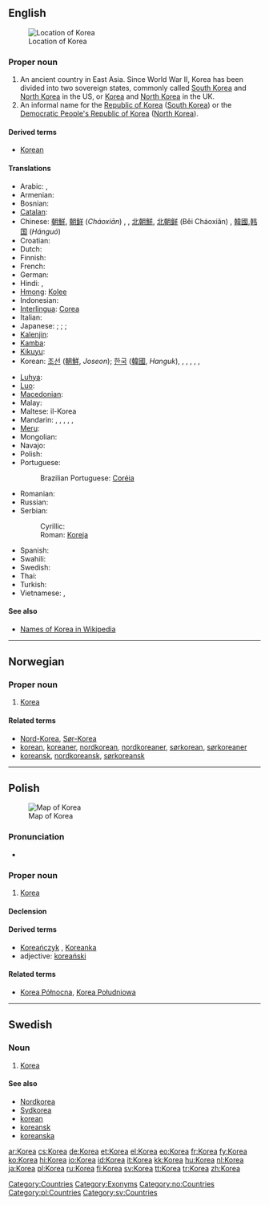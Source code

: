 {{wikipedia}}
{{also|korea}}
==English==

[[Image:Locator map of Korea.svg|thumb|Location of Korea]]

===Proper noun===
{{en-proper noun|Koreas}}

# An ancient country in East Asia. Since World War II, Korea has been divided into two sovereign states, commonly called [[South Korea]] and [[North Korea]] in the US, or [[Korea]] and [[North Korea]] in the UK.
# An informal name for the [[Republic of Korea]] ([[South Korea]]) or the [[Democratic People's Republic of Korea]] ([[North Korea]]).

====Derived terms====
* [[Korean]]

====Translations====
{{trans-top|country}}
* Arabic: {{Arab|[[كوريا]]}} {{f}},  {{t|ar|كوريا|f|tr=kuuriya}}
* Armenian: {{t-|hy|Կորեա|tr=Korea}}
* Bosnian: {{t-|bs|Koreja|f}}
* [[Catalan]]: {{t-|ca|Corea|f}}
* Chinese: [[朝鮮]], [[朝鲜]] (''Cháoxiān'') {{qualifier|the area of both Koreas}}, {{qualifier|North Korea}}, [[北朝鮮]], [[北朝鲜]] (Běi Cháoxiǎn) {{qualifier|North Korea}},  [[韓國]],[[韩国]] (''Hánguó'') {{qualifier|South Korea}}
* Croatian: {{t-|hr|Koreja|f}}
* Dutch: {{t+|nl|Korea}}
* Finnish: {{t+|fi|Korea}}
* French: {{t+|fr|Corée|f}}
* German: {{t+|de|Korea|n}}
* Hindi: {{t|hi|कोरिया|xs=Hindi}},  {{t|hi|कोरिया|tr=kōriyā|sc=Deva}}
* [[Hmong]]: [[Kolee]]
* Indonesian: {{t+|id|Korea|xs=Indonesian}}
* [[Interlingua]]: [[Corea]]
* Italian: {{t+|it|Corea|f}}
* Japanese: {{t+|ja|朝鮮|tr=ちょうせん, ''Chōsen''}} {{qualifier|the area of both Koreas}}; {{t+|ja|北朝鮮|tr=きたちょうせん, Kitachōsen}} {{qualifier|North Korea}}; {{t+|ja|韓国|tr=かんこく, Kankoku}} {{qualifier|South Korea}}; {{t|ja|朝鮮半島|tr=ちょうせんはんとう, Chōsen-hantō}} {{qualifier|Korean peninsula}}
* [[Kalenjin]]: {{tø|kln|Korea}}
* [[Kamba]]: {{tø|kam|Korea}}
* [[Kikuyu]]: {{tø|ki|ko}}
* Korean: [[조선]] ([[朝鮮]], ''Joseon''); [[한국]] ([[韓國]], ''Hanguk''),  {{t|ko|조선|tr=Joseon|sc=Kore}},  {{t|ko|朝鮮|sc=Kore}},  {{t|ko|한국|tr=Hanguk|sc=Kore}},  {{qualifier|South}} {{t|ko|韓國|sc=Kore}},  {{qualifier|historical}} {{t|ko|고려|tr=Goryeo|sc=Kore}},  {{t|ko|高麗|sc=Kore}}
{{trans-mid}}
* [[Luhya]]: {{tø|luy|Korea}}
* [[Luo]]: {{tø|luo|Korea}}
* [[Macedonian]]: {{t+|mk|Кореја|f|tr=Koréja}}
* Malay: {{t-|ms|Korea|xs=Malay}}
* Maltese: il-Korea {{f}}
* Mandarin: {{t|zh|朝鮮|sc=Hani}},  {{t|zh|朝鲜|tr=Cháoxiān|sc=Hani}},  {{t|zh|北朝鮮|sc=Hani}},  {{t|zh|北朝鲜|tr=Běi Cháoxiǎn|sc=Hani}},  {{t|zh|韓國|sc=Hani}},  {{t|zh|韩国|tr=Hánguó|sc=Hani}}
* [[Meru]]: {{tø|mer|Korea}}
* Mongolian: {{t+|mn|Солонгос|tr=Solongos|sc=Cyrl|xs=Mongolian}}
* Navajo: {{tø|nv|Kolíya bikéyah}}
* Polish: {{t+|pl|Korea|f}}
* Portuguese: {{t-|pt|Coreia|f}}
*: Brazilian Portuguese: [[Coréia]] {{f}}
* Romanian: {{t-|ro|Coreea|f}}
* Russian: {{t+|ru|Корея|f|tr=Koréja}}
* Serbian:
*: Cyrillic: {{t-|sr|Кореја|f|sc=Cyrl}}
*: Roman: [[Koreja#Serbian|Koreja]] {{f}}
* Spanish: {{t+|es|Corea|f}}
* Swahili: {{t-|sw|Korea|xs=Swahili}}
* Swedish: {{t+|sv|Korea}}
* Thai: {{t|th|เกาหลี|tr=kaoli}}
* Turkish: {{t+|tr|Kore}}
* Vietnamese: {{t-|vi|Hàn Quốc|xs=Vietnamese}},  {{t|vi|韓國}}
{{trans-bottom}}

====See also====
* [[w:Names of Korea|Names of Korea in Wikipedia]]

[[Category:Countries]]
[[Category:Exonyms]]

----

==Norwegian==

===Proper noun===
{{infl|no|proper noun}}

# [[#English|Korea]]

====Related terms====
* [[Nord-Korea]], [[Sør-Korea]]
* [[korean]], [[koreaner]], [[nordkorean]], [[nordkoreaner]], [[sørkorean]], [[sørkoreaner]]
* [[koreansk]], [[nordkoreansk]], [[sørkoreansk]]

[[Category:no:Countries]]

----

==Polish==
[[Image:Locator map of Korea.svg|thumb|Map of Korea]]

===Pronunciation===
* {{IPA|/kɔˈrɛa/|lang=pl}}

===Proper noun===
{{infl|pl|proper noun|g=f}}

# [[#English|Korea]]

====Declension====
{{pl-decl-noun-sing
|Korea
|Korei
|Korei
|Koreę
|Koreą
|Korei
|Koreo
}}

====Derived terms====
* [[Koreańczyk]] {{m}}, [[Koreanka]] {{f}}
* adjective: [[koreański]]

====Related terms====
* [[Korea Północna]], [[Korea Południowa]]

[[Category:pl:Countries]]

----

==Swedish==

===Noun===
{{infl|sv|proper noun}}

# [[#English|Korea]]

====See also====
* [[Nordkorea]]
* [[Sydkorea]]
* [[korean]]
* [[koreansk]]
* [[koreanska]]

[[Category:sv:Countries]]

[[ar:Korea]]
[[cs:Korea]]
[[de:Korea]]
[[et:Korea]]
[[el:Korea]]
[[eo:Korea]]
[[fr:Korea]]
[[fy:Korea]]
[[ko:Korea]]
[[hi:Korea]]
[[io:Korea]]
[[id:Korea]]
[[it:Korea]]
[[kk:Korea]]
[[hu:Korea]]
[[nl:Korea]]
[[ja:Korea]]
[[pl:Korea]]
[[ru:Korea]]
[[fi:Korea]]
[[sv:Korea]]
[[tt:Korea]]
[[tr:Korea]]
[[zh:Korea]]